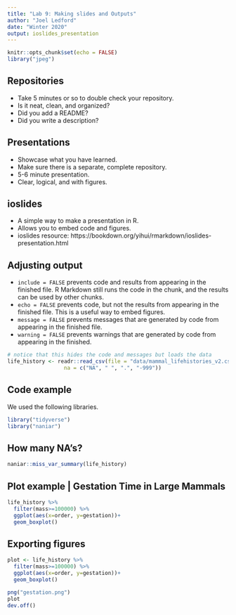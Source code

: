 ```yaml
---
title: "Lab 9: Making slides and Outputs"
author: "Joel Ledford"
date: "Winter 2020"
output: ioslides_presentation
---
```


```r
knitr::opts_chunk$set(echo = FALSE)
library("jpeg")
```

## Repositories
- Take 5 minutes or so to double check your repository.  
- Is it neat, clean, and organized?  
- Did you add a README?  
- Did you write a description?  

## Presentations
- Showcase what you have learned.   
- Make sure there is a separate, complete repository.  
- 5-6 minute presentation.  
- Clear, logical, and with figures.   

## ioslides
- A simple way to make a presentation in R.   
- Allows you to embed code and figures.
- ioslides resource: https://bookdown.org/yihui/rmarkdown/ioslides-presentation.html

## Adjusting output
- `include = FALSE` prevents code and results from appearing in the finished file. R Markdown still runs the code in the chunk, and the results can be used by other chunks.
- `echo = FALSE` prevents code, but not the results from appearing in the finished file. This is a useful way to embed figures.
- `message = FALSE` prevents messages that are generated by code from appearing in the finished file.
- `warning = FALSE` prevents warnings that are generated by code from appearing in the finished.

```r
# notice that this hides the code and messages but loads the data
life_history <- readr::read_csv(file = "data/mammal_lifehistories_v2.csv", 
                  na = c("NA", " ", ".", "-999"))
```

## Code example
We used the following libraries.
```r
library("tidyverse")
library("naniar")
```

## How many NA's?
```r
naniar::miss_var_summary(life_history)
```

## Plot example | Gestation Time in Large Mammals
```r
life_history %>% 
  filter(mass>=100000) %>% 
  ggplot(aes(x=order, y=gestation))+
  geom_boxplot()
```

## Exporting figures
```r
plot <- life_history %>% 
  filter(mass>=100000) %>% 
  ggplot(aes(x=order, y=gestation))+
  geom_boxplot()

png("gestation.png")
plot
dev.off()
```